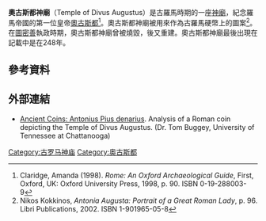 '''奧古斯都神廟'''（Temple of Divus Augustus）是古羅馬時期的一座[[神廟|神廟]]，紀念羅馬帝國的第一位皇帝[[奧古斯都|奧古斯都]]<ref name="Claridge">Claridge, Amanda (1998). ''Rome: An Oxford Archaeological Guide'', First, Oxford, UK: Oxford University Press, 1998, p. 90. ISBN 0-19-288003-9</ref>。奧古斯都神廟被用來作為古羅馬硬幣上的圖案<ref>Nikos Kokkinos, ''Antonia Augusta: Portrait of a Great Roman Lady'', p. 96. Libri Publications, 2002. ISBN 1-901965-05-8</ref>。在[[圖密善|圖密善]]執政時期，奧古斯都神廟曾被燒毀，後又重建。奧古斯都神廟最後出現在記載中是在248年。

== 參考資料 ==
{{reflist|33em}}
==外部連結==
* [https://web.archive.org/web/20080704053852/http://tjbuggey.ancients.info/Antpius.html Ancient Coins: Antonius Pius denarius]. Analysis of a Roman coin depicting the Temple of Divus Augustus. (Dr. Tom Buggey, University of Tennessee at Chattanooga)
{{coord|41.891616|N|12.484471|E|source:itwiki_region:IT_type:landmark|format=dms|display=title}}

[[Category:古罗马神庙|Category:古罗马神庙]]
[[Category:奥古斯都|Category:奥古斯都]]